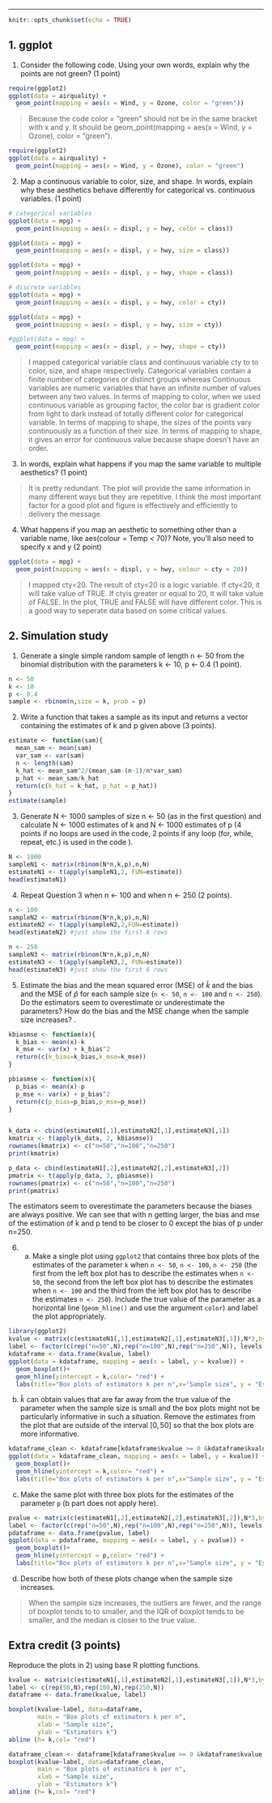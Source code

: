 ---

```r
knitr::opts_chunk$set(echo = TRUE)
```

## 1. ggplot
1. Consider the following code. Using your own words, explain why the points are not green? (1 point)
```r
require(ggplot2)
ggplot(data = airquality) + 
  geom_point(mapping = aes(x = Wind, y = Ozone, color = "green"))
```

> Because the code color = "green" should not be in the same bracket with x and y. It should be geom_point(mapping = aes(x = Wind, y = Ozone), color = "green").

```r
require(ggplot2)
ggplot(data = airquality) + 
  geom_point(mapping = aes(x = Wind, y = Ozone), color = "green")
```

2. Map a continuous variable to color, size, and shape. In words, explain why these aesthetics behave differently for categorical vs. continuous variables. (1 point)
```r
# categorical variables
ggplot(data = mpg) +
  geom_point(mapping = aes(x = displ, y = hwy, color = class))

ggplot(data = mpg) +
  geom_point(mapping = aes(x = displ, y = hwy, size = class))

ggplot(data = mpg) +
  geom_point(mapping = aes(x = displ, y = hwy, shape = class))

# discrete variables
ggplot(data = mpg) +
  geom_point(mapping = aes(x = displ, y = hwy, color = cty))

ggplot(data = mpg) +
  geom_point(mapping = aes(x = displ, y = hwy, size = cty))

#ggplot(data = mpg) +
  geom_point(mapping = aes(x = displ, y = hwy, shape = cty))
```

> I mapped categorical variable class and continuous variable cty to to color, size, and shape respectively. Categorical variables contain a finite number of categories or distinct groups whereas Continuous variables are numeric variables that have an infinite number of values between any two values. In terms of mapping to color, when we used continuous variable as grouping factor, the color bar is gradient color from light to dark instead of totally different color for categorical variable. In terms of mapping to shape, the sizes of the points vary continuously as a function of their size. In terms of mapping to shape, it gives an error for continuous value because shape doesn't have an order. 

3. In words, explain what happens if you map the same variable to multiple aesthetics? (1 point)

> It is pretty redundant. The plot will provide the same information in many different ways but they are repetitive. I think the most important factor for a good plot and figure is effectively and efficiently to delivery the message.

4. What happens if you map an aesthetic to something other than a variable name, like aes(colour = Temp < 70)? Note, you’ll also need to specify x and y (2 point)
```r
ggplot(data = mpg) +
  geom_point(mapping = aes(x = displ, y = hwy, colour = cty < 20))
```

>I mapped cty<20. The result of cty<20 is a logic variable. If cty<20, it will take value of TRUE. If ctyis greater or equal to 20, it will take value of FALSE. In the plot, TRUE and FALSE will have different color. This is a good way to seperate data based on some critical values.

## 2. Simulation study
1. Generate a single simple random sample of length n <- 50 from the binomial distribution with the parameters k <- 10, p <- 0.4 (1 point).
```r
n <- 50
k <- 10
p <- 0.4
sample <- rbinom(n,size = k, prob = p)
```

2. Write a function that takes a sample as its input and returns a vector containing the estimates of k and p given above (3 points).
```r
estimate <- function(sam){
  mean_sam <- mean(sam)
  var_sam <- var(sam)
  n <- length(sam)
  k_hat <- mean_sam^2/(mean_sam-(n-1)/n*var_sam)
  p_hat <- mean_sam/k_hat
  return(c(k_hat = k_hat, p_hat = p_hat))
}
estimate(sample)
```

3. Generate N <- 1000 samples of size n <- 50 (as in the first question) and calculate N <- 1000 estimates of k and N <- 1000 estimates of p (4 points if no loops are used in the code, 2 points if any loop (for, while, repeat, etc.) is used in the code ).
```r
N <- 1000
sampleN1 <- matrix(rbinom(N*n,k,p),n,N)
estimateN1 <- t(apply(sampleN1,2, FUN=estimate))
head(estimateN1)
```

4. Repeat Question 3 when n <- 100 and when n <- 250 (2 points).
```r
n <- 100
sampleN2 <- matrix(rbinom(N*n,k,p),n,N)
estimateN2 <- t(apply(sampleN2,2,FUN=estimate))
head(estimateN2) #just show the first 6 rows

n <- 250
sampleN3 <- matrix(rbinom(N*n,k,p),n,N)
estimateN3 <- t(apply(sampleN3,2, FUN=estimate))
head(estimateN3) #just show the first 6 rows
```

5. Estimate the bias and the mean squared error (MSE) of $\hat k$ and the bias and the MSE of $\hat p$ for each sample size (`n <- 50`, `n <- 100` and `n <- 250`). Do the estimators seem to overestimate or underestimate the parameters? How do the bias and the MSE change when the sample size increases? .
```r
kbiasmse <- function(x){
  k_bias <- mean(x)-k
  k_mse <- var(x) + k_bias^2
  return(c(k_bias=k_bias,k_mse=k_mse))
}

pbiasmse <- function(x){
  p_bias <- mean(x)-p
  p_mse <- var(x) + p_bias^2
  return(c(p_bias=p_bias,p_mse=p_mse))
}


k_data <- cbind(estimateN1[,1],estimateN2[,1],estimateN3[,1])
kmatrix <- t(apply(k_data, 2, kbiasmse))
rownames(kmatrix) <- c("n=50","n=100","n=250")
print(kmatrix)

p_data <- cbind(estimateN1[,2],estimateN2[,2],estimateN3[,2])
pmatrix <- t(apply(p_data, 2, pbiasmse))
rownames(pmatrix) <- c("n=50","n=100","n=250")
print(pmatrix)
```
The estimators seem to overestimate the parameters because the biases are always positive.
We can see that with n getting larger, the bias and mse of the estimation of k and p tend to be closer to 0 except the bias of p under n=250.

6. a. Make a single plot using `ggplot2` that contains three box plots of the estimates of the parameter `k` when `n <- 50`, `n <- 100`, `n <- 250` (the first from the left box plot has to describe the estimates when `n <- 50`, the second from the left box plot has to describe the estimates when `n <- 100` and the third from the left box plot has to describe the estimates `n <- 250`). Include the true value of the parameter as a horizontal line (`geom_hline()` and use the argument `color`) and label the plot appropriately.
```r
library(ggplot2)
kvalue <- matrix(c(estimateN1[,1],estimateN2[,1],estimateN3[,1]),N*3,byrow = FALSE)
label <- factor(c(rep("n=50",N),rep("n=100",N),rep("n=250",N)), levels <- c("n=50", "n=100","n=250"))
kdataframe <- data.frame(kvalue, label)
ggplot(data = kdataframe, mapping = aes(x = label, y = kvalue)) +
  geom_boxplot()+
  geom_hline(yintercept = k,color= "red") +
  labs(title="Box plots of estimators k per n",x="Sample size", y = "Estimators k")
```

  b. $\hat k$ can obtain values that are far away from the true value of the parameter when the sample size is small and the box plots might not be particularly informative in such a situation. Remove the estimates from the plot that are outside of the interval $[0,50]$ so that the box plots are more informative.
```r
kdataframe_clean <- kdataframe[kdataframe$kvalue >= 0 &kdataframe$kvalue <= 50,]
ggplot(data = kdataframe_clean, mapping = aes(x = label, y = kvalue)) +
  geom_boxplot()+
  geom_hline(yintercept = k,color= "red") +
  labs(title="Box plots of estimators k per n",x="Sample size", y = "Estimators k")
```

  c. Make the same plot with three box plots for the estimates of the parameter `p` (b part does not apply here).
```r
pvalue <- matrix(c(estimateN1[,2],estimateN2[,2],estimateN3[,2]),N*3,byrow = FALSE)
label <- factor(c(rep("n=50",N),rep("n=100",N),rep("n=250",N)), levels <- c("n=50", "n=100","n=250"))
pdataframe <- data.frame(pvalue, label)
ggplot(data = pdataframe, mapping = aes(x = label, y = pvalue)) +
  geom_boxplot()+
  geom_hline(yintercept = p,color= "red") +
  labs(title="Box plots of estimators k per n",x="Sample size", y = "Estimators k")
```

  d. Describe how both of these plots change when the sample size increases.
  
>When the sample size increases, the outliers are fewer, and the range of boxplot tends to to smaller, and the IQR of boxplot tends to be smaller, and the median is closer to the true value.

## Extra credit (3 points)
Reproduce the plots in 2) using base R plotting functions.
```r
kvalue <- matrix(c(estimateN1[,1],estimateN2[,1],estimateN3[,1]),N*3,byrow = FALSE)
label <- c(rep(50,N),rep(100,N),rep(250,N))
dataframe <- data.frame(kvalue, label)

boxplot(kvalue~label, data=dataframe,
        main = "Box plots of estimators k per n",
        xlab = "Sample size",
        ylab = "Estimators k")
abline (h= k,col= "red")

dataframe_clean <- dataframe[kdataframe$kvalue >= 0 &kdataframe$kvalue <= 50,]
boxplot(kvalue~label, data=dataframe_clean,
        main = "Box plots of estimators k per n",
        xlab = "Sample size",
        ylab = "Estimators k")
abline (h= k,col= "red")
```


